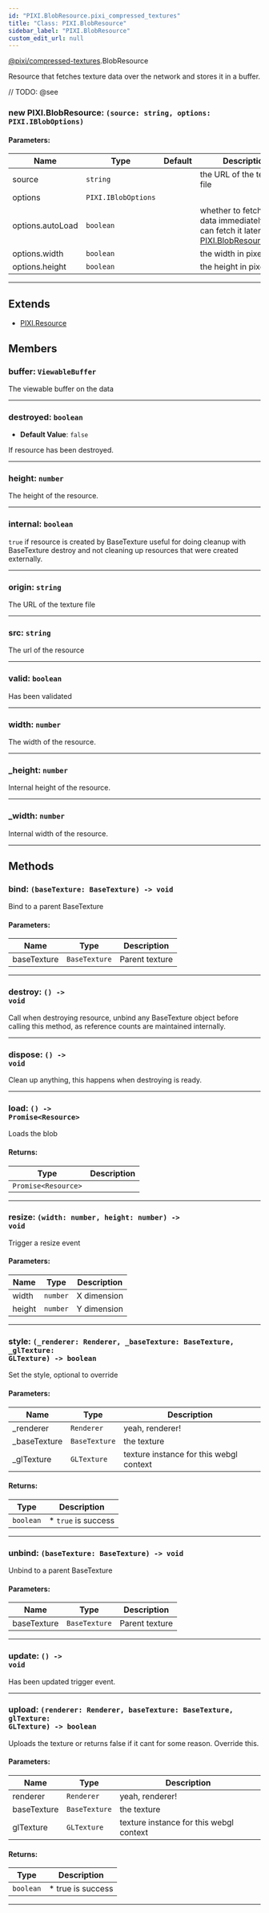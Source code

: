 ```yaml
---
id: "PIXI.BlobResource.pixi_compressed_textures"
title: "Class: PIXI.BlobResource"
sidebar_label: "PIXI.BlobResource"
custom_edit_url: null
---
```


[@pixi/compressed-textures](../modules/pixi_compressed_textures).BlobResource


Resource that fetches texture data over the network and stores it in a buffer.



// TODO: @see

        

<article>

### new PIXI.BlobResource: <span><code>(source&#58; string, options&#58; PIXI.IBlobOptions) </code></span>

#### Parameters:
| Name             | Type                           | Default       | Description                                                                                                                                            |
| ---------------- | ------------------------------ | ------------- | ------------------------------------------------------------------------------------------------------------------------------------------------------ |
| source           | <code>string</code>            | <code></code> | the URL of the texture file                                                                                                                            |
| options          | <code>PIXI.IBlobOptions</code> | <code></code> |                                                                                                                                                        |
| options.autoLoad | <code>boolean</code>           | <code></code> | whether to fetch the data immediately; you can fetch it later via [PIXI.BlobResource#load](../classes/PIXI.BlobResource.pixi_compressed_textures#load) |
| options.width    | <code>boolean</code>           | <code></code> | the width in pixels.                                                                                                                                   |
| options.height   | <code>boolean</code>           | <code></code> | the height in pixels.                                                                                                                                  |

</article>

---------------------------------------


## Extends
- [PIXI.Resource](../classes/PIXI.Resource.pixi_core)

## Members
<article>

### buffer: <span><code>ViewableBuffer</code></span>
The viewable buffer on the data

</article>


---------------------------------------

<article>

### destroyed: <span><code>boolean</code></span>
- **Default Value**: <code>false</code>

If resource has been destroyed.

</article>


---------------------------------------

<article>

### height: <span><code>number</code></span>
The height of the resource.

</article>


---------------------------------------

<article>

### internal: <span><code>boolean</code></span>
`true` if resource is created by BaseTexture useful for doing cleanup with BaseTexture destroy and not cleaning up resources that were created externally.

</article>


---------------------------------------

<article>

### origin: <span><code>string</code></span>
The URL of the texture file

</article>


---------------------------------------

<article>

### src: <span><code>string</code></span>
The url of the resource

</article>


---------------------------------------

<article>

### valid: <span><code>boolean</code></span>
Has been validated

</article>


---------------------------------------

<article>

### width: <span><code>number</code></span>
The width of the resource.

</article>


---------------------------------------

<article>

### _height: <span><code>number</code></span>
Internal height of the resource.

</article>


---------------------------------------

<article>

### _width: <span><code>number</code></span>
Internal width of the resource.

</article>


---------------------------------------


## Methods
<article>

### bind: <span><code>(baseTexture&#58; BaseTexture) -&#62; void</code></span>
Bind to a parent BaseTexture

#### Parameters:
| Name        | Type                     | Description    |
| ----------- | ------------------------ | -------------- |
| baseTexture | <code>BaseTexture</code> | Parent texture |
</article>


---------------------------------------

<article>

### destroy: <span><code>() -&#62; void</code></span>
Call when destroying resource, unbind any BaseTexture object before calling this method, as reference counts are maintained internally.

</article>


---------------------------------------

<article>

### dispose: <span><code>() -&#62; void</code></span>
Clean up anything, this happens when destroying is ready.

</article>


---------------------------------------

<article>

### load: <span><code>() -&#62; Promise&#60;Resource&#62;</code></span>
Loads the blob

#### Returns:
| Type                                   | Description |
| -------------------------------------- | ----------- |
| <code>Promise&#60;Resource&#62;</code> |             |
</article>


---------------------------------------

<article>

### resize: <span><code>(width&#58; number, height&#58; number) -&#62; void</code></span>
Trigger a resize event

#### Parameters:
| Name   | Type                | Description |
| ------ | ------------------- | ----------- |
| width  | <code>number</code> | X dimension |
| height | <code>number</code> | Y dimension |
</article>


---------------------------------------

<article>

### style: <span><code>(_renderer&#58; Renderer, _baseTexture&#58; BaseTexture, _glTexture&#58; GLTexture) -&#62; boolean</code></span>
Set the style, optional to override

#### Parameters:
| Name         | Type                     | Description                             |
| ------------ | ------------------------ | --------------------------------------- |
| _renderer    | <code>Renderer</code>    | yeah, renderer!                         |
| _baseTexture | <code>BaseTexture</code> | the texture                             |
| _glTexture   | <code>GLTexture</code>   | texture instance for this webgl context |
#### Returns:
| Type                 | Description         |
| -------------------- | ------------------- |
| <code>boolean</code> | * `true` is success |
</article>


---------------------------------------

<article>

### unbind: <span><code>(baseTexture&#58; BaseTexture) -&#62; void</code></span>
Unbind to a parent BaseTexture

#### Parameters:
| Name        | Type                     | Description    |
| ----------- | ------------------------ | -------------- |
| baseTexture | <code>BaseTexture</code> | Parent texture |
</article>


---------------------------------------

<article>

### update: <span><code>() -&#62; void</code></span>
Has been updated trigger event.

</article>


---------------------------------------

<article>

### upload: <span><code>(renderer&#58; Renderer, baseTexture&#58; BaseTexture, glTexture&#58; GLTexture) -&#62; boolean</code></span>
Uploads the texture or returns false if it cant for some reason. Override this.

#### Parameters:
| Name        | Type                     | Description                             |
| ----------- | ------------------------ | --------------------------------------- |
| renderer    | <code>Renderer</code>    | yeah, renderer!                         |
| baseTexture | <code>BaseTexture</code> | the texture                             |
| glTexture   | <code>GLTexture</code>   | texture instance for this webgl context |
#### Returns:
| Type                 | Description       |
| -------------------- | ----------------- |
| <code>boolean</code> | * true is success |
</article>


---------------------------------------


    